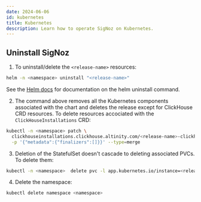 ```yaml
---
date: 2024-06-06
id: kubernetes
title: Kubernetes
description: Learn how to operate SigNoz on Kubernetes.
---
```



## Uninstall SigNoz

1. To uninstall/delete the `<release-name>` resources:

```bash
helm -n <namespace> uninstall "<release-name>"
```

See the [Helm docs](https://helm.sh/docs/helm/helm_uninstall/) for documentation on the helm uninstall command.

2. The command above removes all the Kubernetes components associated with the chart and deletes the release except for ClickHouse CRD resources.
To delete resources accociated with the `ClickHouseInstallations` CRD:

```bash
kubectl -n <namespace> patch \
  clickhouseinstallations.clickhouse.altinity.com/<release-name>-clickhouse \
  -p '{"metadata":{"finalizers":[]}}' --type=merge
```

3. Deletion of the StatefulSet doesn't cascade to deleting associated PVCs. To delete them:

```bash
kubectl -n <namespace>  delete pvc -l app.kubernetes.io/instance=<release-name>
```

4. Delete the namespace:

```bash
kubectl delete namespace <namespace> 
```
